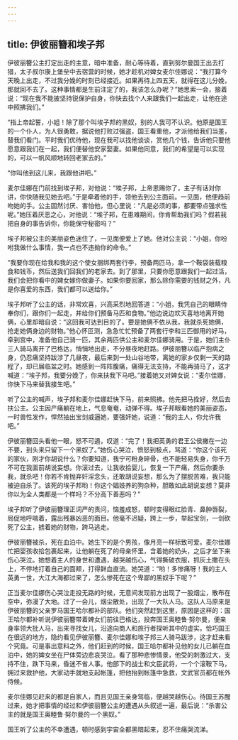 ```yaml
---
---
---
```

title: 伊彼丽簪和埃子邦
---




伊彼丽簪公主打定出走的主意，暗中准备，耐心等待着，直到努尔曼国王出去打猎，太子叔尔康上堡垒中去宿营的时候，她才趁机对婢女麦尔佳娜说：“我打算今天晚上出走，不过我分娩的时刻已经接近。如果再待上四五天，就得在这儿分娩，那就回不去了。这种事情都是生前注定了的，我该怎么办呢？”她思索一会，接着说：“现在我不能披坚持锐保护自身，你快去找个人来跟我们一起出走，让他在途中照拂我们。”

“指上帝起誓，小姐！除了那个叫埃子邦的黑奴，别的人我可不认识。他原是国王的一个仆人，为人很勇敢，据说他打败过强盗，国王看重他，才派他给我们当差，替我们看门。平时我们优待他，现在我可以找他谈谈，赏他几个钱，告诉他只要他愿意跟我们在一起，我们便替他安家娶妻。如果他同意，我们的希望是可以实现的，可以一帆风顺地转回老家去的。”

“你叫他到这儿来，我跟他讲吧。”

麦尔佳娜在门前找到埃子邦，对他说：“埃子邦，上帝恩赐你了，主子有话对你讲，你快随我见她去吧。”于是牵着他的手，领他去到公主面前。一见面，他便趋前吻她的手。公主固然讨厌、害怕他，但心里说：“凡是必须的事，都要带点强求性呢。”她压着厌恶之心，对他说：“埃子邦，在患难期间，你肯帮助我们吗？假若我把自身的事告诉你，你能保守秘密吗？”

埃子邦被公主的美丽姿色迷住了，一见面便爱上了她。他对公主说：“小姐，你吩咐我做什么事情，我一点也不违拗你的命令。”

“我要你现在给我和我的这个使女捆绑两套行李，预备两匹马，拿一个鞍袋装载粮食和钱币，然后送我们回我们的老家去。到了那里，只要你愿意跟我们一起过活，我们会把你看中的婢女嫁你做妻子。如果你要回家，那么除你需要的钱财之外，凡是你喜爱的东西，我们都可以送给你。”

埃子邦听了公主的话，非常欢喜，兴高采烈地回答道：“小姐，我凭自己的眼睛侍奉你们，跟你们一起走，并给你们预备马匹和食物。”他边说边欢天喜地地离开她俩，心里却暗自说：“这回我可达到目的了。要是她俩不依从我，我就杀死她俩，抢走她俩身边的财物。”他心怀叵测，急急忙忙预备了两套行李和三匹御用的好马，牵到宫中，准备他自己骑一匹，其余两匹供公主和麦尔佳娜骑用。于是，她们主仆三人骑马离开了巴格达，悄悄地出走，不分昼夜地赶路。伊彼丽簪以临产抱病之身，仍忍痛坚持跋涉了几昼夜，最后来到一处山谷地带，离她的家乡仅剩一天的路程了，却已届临盆之时。她感到一阵阵腹痛，痛得无法支持，不能再骑马了，这才喊道：“埃子邦，我要分娩了，你来扶我下马吧。”接着她又对婢女说：“麦尔佳娜，你快下马来替我接生吧。”

听了公主的喊声，埃子邦和麦尔佳娜赶快下马，前来照拂。他先把马拴好，然后去扶公主。公主因产痛躺在地上，气息奄奄，动弹不得。埃子邦眼看她的美丽姿态，一时兽性发作，悍然抽出宝剑威逼她，要强奸她，说道：“我的主人，你允许我吧。”

伊彼丽簪回头看他一眼，怒不可遏，叹道：“完了！我把英勇的君王公侯撇在一边不要，到头来只留下一个黑奴了。”她伤心哭泣，愤怒到极点，骂道：“你这个该死的家伙，刚才你胡说什么？你要知道，我宁可粉身碎骨，也不能轻易失身，你千万不可在我面前胡说妄想。你滚过去，让我收拾婴儿，恢复一下产痛，然后你要杀我，就杀吧！你若不肯抛弃奸淫念头，还敢胡说妄想，那么为了摆脱苦难，我只能被迫自杀了。该死的埃子邦哟！你这个娼妓养的狗杂种，胆敢如此胡说妄想？莫非你以为全人类都是一个样吗？不分高下善恶吗？”

埃子邦听了伊彼丽簪理正词严的责问，恼羞成怒，顿时变得眼红脸青、鼻肿唇裂，局促地呼喘着，露出残暴凶恶的面目。他毫不迟疑，跨上一步，举起宝剑，一剑砍死了公主，掳着她的财物，跨马逃走。

伊彼丽簪被杀，死在血泊中。她生下的是个男孩，像月亮一样标致可爱。麦尔佳娜忙把婴孩收拾包裹起来，让他躺在死了的母亲怀里，含着她的奶头，之后才坐下来伤心哭泣。她想着主人的身世和遭遇，越哭越伤心，气得撕破衣服，抓灰土撒在头上，不停地打着自己的面颊，打得鲜血直流。她哭道：“哟！多惨痛呀！我的主人英勇一世，大江大海都过来了，怎么惨死在这个卑鄙的黑奴手下呢？”

正当麦尔佳娜伤心哭泣走投无路的时候，无意间发现前方出现了一股烟尘，散布在空中，弥漫了大地。过了一会儿，烟尘散处，出现了一大队人马。这队人马原来是伊彼丽簪的父亲罗马国王哈尔都补的部队。他们突然赶到这里，原因是这样的：国王哈尔都补听说伊彼丽簪带着婢女们前往巴格达，投奔国王奥睦鲁·努尔曼，便亲身率领大批人马，出来寻找女儿，沿途向商人和旅行者探听其中的虚实。恰巧国王在很远的地方，隐约看见伊彼丽簪、麦尔佳娜和埃子邦三人骑马跋涉，这才赶来看个究竟。可是事出意料之外，他们赶到的时候，国王哈尔都补见他的女儿已躺在血泊中，她的婢女坐在尸体旁边悲哀哭泣。看了那种悲惨情景，他受的刺激过大，支持不住，跌下马来，昏迷不省人事。他部下的战士和文臣武将，一个个滚鞍下马，拥过来救护他，大家动手就地支起帐篷，把他抬到帐篷中急救，文武官员都在帐外侍候。

麦尔佳娜见赶来的都是自家人，而且见国王亲身驾临，便越哭越伤心。待国王苏醒过来，她才把事情的经过和伊彼丽簪公主的遭遇从头叙述一遍，最后说：“杀害公主的就是国王奥睦鲁·努尔曼的一个黑奴。”

国王听了公主的不幸遭遇，顿时感到宇宙全都黑暗起来，忍不住痛哭流涕。